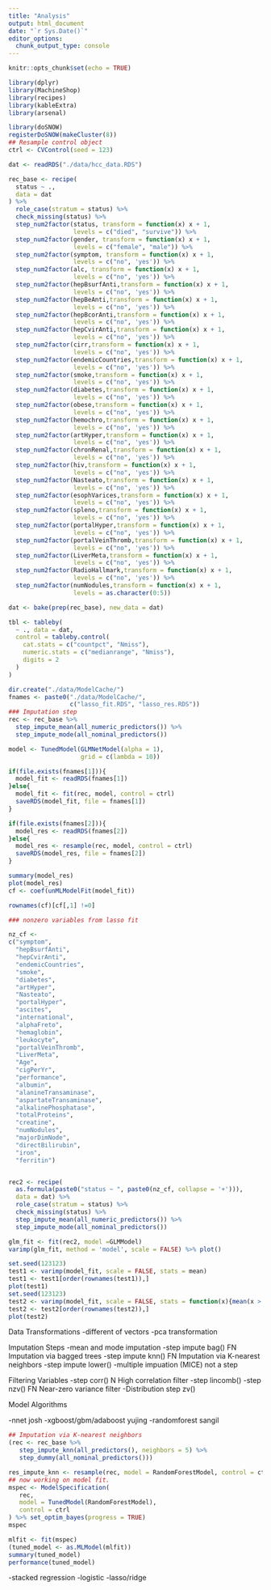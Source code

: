 ```yaml
---
title: "Analysis"
output: html_document
date: "`r Sys.Date()`"
editor_options: 
  chunk_output_type: console
---
```


```r
knitr::opts_chunk$set(echo = TRUE)
```

```r
library(dplyr)
library(MachineShop)
library(recipes)
library(kableExtra)
library(arsenal)
```

```r
library(doSNOW)
registerDoSNOW(makeCluster(8))
## Resample control object
ctrl <- CVControl(seed = 123)
```


```r
dat <- readRDS("./data/hcc_data.RDS")

rec_base <- recipe(
  status ~ .,
  data = dat
) %>%
  role_case(stratum = status) %>%
  check_missing(status) %>%
  step_num2factor(status, transform = function(x) x + 1,
                  levels = c("died", "survive")) %>%
  step_num2factor(gender, transform = function(x) x + 1,
                  levels = c("female", "male")) %>%
  step_num2factor(symptom, transform = function(x) x + 1,
                  levels = c("no", 'yes')) %>%
  step_num2factor(alc, transform = function(x) x + 1,
                  levels = c("no", 'yes')) %>%
  step_num2factor(hepBsurfAnti,transform = function(x) x + 1,
                  levels = c("no", 'yes')) %>%
  step_num2factor(hepBeAnti,transform = function(x) x + 1,
                  levels = c("no", 'yes')) %>%
  step_num2factor(hepBcorAnti,transform = function(x) x + 1,
                  levels = c("no", 'yes')) %>%
  step_num2factor(hepCvirAnti,transform = function(x) x + 1,
                  levels = c("no", 'yes')) %>%
  step_num2factor(cirr,transform = function(x) x + 1,
                  levels = c("no", 'yes')) %>%
  step_num2factor(endemicCountries,transform = function(x) x + 1,
                  levels = c("no", 'yes')) %>%
  step_num2factor(smoke,transform = function(x) x + 1,
                  levels = c("no", 'yes')) %>%
  step_num2factor(diabetes,transform = function(x) x + 1,
                  levels = c("no", 'yes')) %>%
  step_num2factor(obese,transform = function(x) x + 1,
                  levels = c("no", 'yes')) %>%
  step_num2factor(hemochro,transform = function(x) x + 1,
                  levels = c("no", 'yes')) %>%
  step_num2factor(artHyper,transform = function(x) x + 1,
                  levels = c("no", 'yes')) %>%
  step_num2factor(chronRenal,transform = function(x) x + 1,
                  levels = c("no", 'yes')) %>%
  step_num2factor(hiv,transform = function(x) x + 1,
                  levels = c("no", 'yes')) %>%
  step_num2factor(Nasteato,transform = function(x) x + 1,
                  levels = c("no", 'yes')) %>%
  step_num2factor(esophVarices,transform = function(x) x + 1,
                  levels = c("no", 'yes')) %>%
  step_num2factor(spleno,transform = function(x) x + 1,
                  levels = c("no", 'yes')) %>%
  step_num2factor(portalHyper,transform = function(x) x + 1,
                  levels = c("no", 'yes')) %>%
  step_num2factor(portalVeinThromb,transform = function(x) x + 1,
                  levels = c("no", 'yes')) %>%
  step_num2factor(LiverMeta,transform = function(x) x + 1,
                  levels = c("no", 'yes')) %>%
  step_num2factor(RadioHallmark,transform = function(x) x + 1,
                  levels = c("no", 'yes')) %>%
  step_num2factor(numNodules,transform = function(x) x + 1,
                  levels = as.character(0:5))

dat <- bake(prep(rec_base), new_data = dat)
```

```r
tbl <- tableby(
  ~ ., data = dat,
  control = tableby.control(
    cat.stats = c("countpct", "Nmiss"),
    numeric.stats = c("medianrange", "Nmiss"),
    digits = 2
  )
)

```


```r
dir.create("./data/ModelCache/")
fnames <- paste0("./data/ModelCache/",
                 c("lasso_fit.RDS", "lasso_res.RDS"))
### Imputation step
rec <- rec_base %>%
  step_impute_mean(all_numeric_predictors()) %>%
  step_impute_mode(all_nominal_predictors())

model <- TunedModel(GLMNetModel(alpha = 1),
                    grid = c(lambda = 10))

if(file.exists(fnames[1])){
  model_fit <- readRDS(fnames[1])
}else{
  model_fit <- fit(rec, model, control = ctrl)
  saveRDS(model_fit, file = fnames[1])
}

if(file.exists(fnames[2])){
  model_res <- readRDS(fnames[2])
}else{
  model_res <- resample(rec, model, control = ctrl)
  saveRDS(model_res, file = fnames[2])
}

summary(model_res)
plot(model_res)
cf <- coef(unMLModelFit(model_fit))

rownames(cf)[cf[,1] !=0]

### nonzero variables from lasso fit

nz_cf <- 
c("symptom",
  "hepBsurfAnti",
  "hepCvirAnti",
  "endemicCountries",
  "smoke",
  "diabetes",
  "artHyper",
  "Nasteato",
  "portalHyper",
  "ascites",
  "international",
  "alphaFreto",
  "hemaglobin",
  "leukocyte",
  "portalVeinThromb",
  "LiverMeta",
  "Age",
  "cigPerYr",
  "performance",
  "albumin",
  "alanineTransaminase",
  "aspartateTransaminase",
  "alkalinePhosphatase",
  "totalProteins",
  "creatine",
  "numNodules",
  "majorDimNode",
  "directBilirubin",
  "iron",
  "ferritin")


rec2 <- recipe(
  as.formula(paste0("status ~ ", paste0(nz_cf, collapse = '+'))),
  data = dat) %>%
  role_case(stratum = status) %>%
  check_missing(status) %>%
  step_impute_mean(all_numeric_predictors()) %>%
  step_impute_mode(all_nominal_predictors())

glm_fit <- fit(rec2, model =GLMModel)
varimp(glm_fit, method = 'model', scale = FALSE) %>% plot()
```


```r
set.seed(123123)
test1 <- varimp(model_fit, scale = FALSE, stats = mean)
test1 <- test1[order(rownames(test1)),]
plot(test1)
set.seed(123123)
test2 <- varimp(model_fit, scale = FALSE, stats = function(x){mean(x > 0)})
test2 <- test2[order(rownames(test2)),]
plot(test2)
```

Data Transformations
-different of vectors
-pca transformation

Imputation Steps
-mean and mode imputation
-step impute bag() FN Imputation via bagged trees
-step impute knn() FN Imputation via K-nearest neighbors
-step impute lower()
-multiple impuation (MICE) not a step

Filtering Variables
-step corr() N High correlation filter
-step lincomb()
-step nzv() FN Near-zero variance filter
-Distribution step zv()

Model Algorithms

-nnet josh
-xgboost/gbm/adaboost yujing
-randomforest sangil
```r
## Imputation via K-nearest neighbors
(rec <- rec_base %>%
   step_impute_knn(all_predictors(), neighbors = 5) %>%
   step_dummy(all_nominal_predictors()))

res_impute_knn <- resample(rec, model = RandomForestModel, control = ctrl)
## now working on model fit. 
mspec <- ModelSpecification(
   rec,
   model = TunedModel(RandomForestModel),
   control = ctrl
) %>% set_optim_bayes(progress = TRUE)
mspec

mlfit <- fit(mspec)
(tuned_model <- as.MLModel(mlfit))
summary(tuned_model)
performance(tuned_model)
```

-stacked regression
-logistic
-lasso/ridge
